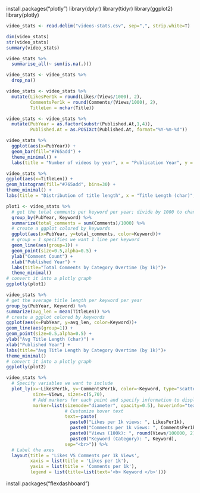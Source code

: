 install.packages("plotly")
library(dplyr)
library(tidyr)
library(ggplot2)
library(plotly)
```r
video_stats <- read.delim("videos-stats.csv", sep=",", strip.white=T)
```

```r
dim(video_stats)
str(video_stats)
summary(video_stats)
```
```r
video_stats %>%
  summarise_all(~ sum(is.na(.)))
```
```r
video_stats <- video_stats %>%
  drop_na()
```
```r
video_stats <- video_stats %>%
  mutate(LikesPer1k = round(Likes/(Views/1000), 2),
         CommentsPer1k = round(Comments/(Views/1000), 2),
         TitleLen = nchar(Title))
```

```r
video_stats <- video_stats %>%
  mutate(PubYear = as.factor(substr(Published.At,1,4)),
         Published.At = as.POSIXct(Published.At, format="%Y-%m-%d"))
```
```r
video_stats %>%
  ggplot(aes(x=PubYear)) +
  geom_bar(fill="#765add") +
  theme_minimal() +
  labs(title = "Number of videos by year", x = "Publication Year", y = "Count")
```
```r
video_stats %>%
ggplot(aes(x=TitleLen)) +
geom_histogram(fill="#765add", bins=30) +
theme_minimal() +
labs(title = "Distribution of title length", x = "Title Length (char)", y = "Frequency")
```

```r
plot1 <- video_stats %>%
  # get the total comments per keyword per year; divide by 1000 to change scale
  group_by(PubYear, Keyword) %>%
  summarize(total_comments = sum(Comments)/1000) %>%
  # create a ggplot colored by keywords
  ggplot(aes(x=PubYear, y=total_comments, color=Keyword))+
  # group = 1 specifies we want 1 line per keyword
  geom_line(aes(group=1)) +
  geom_point(size=0.5,alpha=0.5) +
  ylab("Comment Count") +
  xlab("Published Year") +
  labs(title="Total Comments by Category Overtime (by 1k)")+
  theme_minimal()
# convert it into a plotly graph
ggplotly(plot1)
```
```r
video_stats %>%
# get the average title length per keyword per year
group_by(PubYear, Keyword) %>%
summarize(avg_len = mean(TitleLen)) %>%
# create a ggplot colored by keywords
ggplot(aes(x=PubYear, y=avg_len, color=Keyword))+
geom_line(aes(group=1)) +
geom_point(size=0.5,alpha=0.5) +
ylab("Avg Title Length (char)") +
xlab("Published Year") +
labs(title="Avg Title Length by Category Overtime (by 1k)")+
theme_minimal()
# convert it into a plotly graph
ggplotly(plot2)
```
```r
video_stats %>%
  # Specify variables we want to include
  plot_ly(x=~LikesPer1k, y=~CommentsPer1k, color=~Keyword, type="scatter", mode="markers",
          size=~Views, sizes=c(5,70),
          # Add markers for each point and specify information to display on hover
          marker=list(sizemode="diameter", opacity=0.5), hoverinfo="text",
          			  # Customize hover text
                      text=~paste(
                        paste0("Likes per 1k views: ", LikesPer1k),
                        paste0("Comments per 1k views: ", CommentsPer1k),
                        paste0("Views (100k): ", round(Views/100000, 2)),
                        paste0("Keyword (Category): ", Keyword),
                      sep="<br>")) %>%
  # Label the axes
  layout(title = 'Likes VS Comments per 1k Views',
         xaxis = list(title = 'Likes per 1k'),
         yaxis = list(title = 'Comments per 1k'),
         legend = list(title=list(text='<b> Keyword </b>')))
```
install.packages("flexdashboard")
